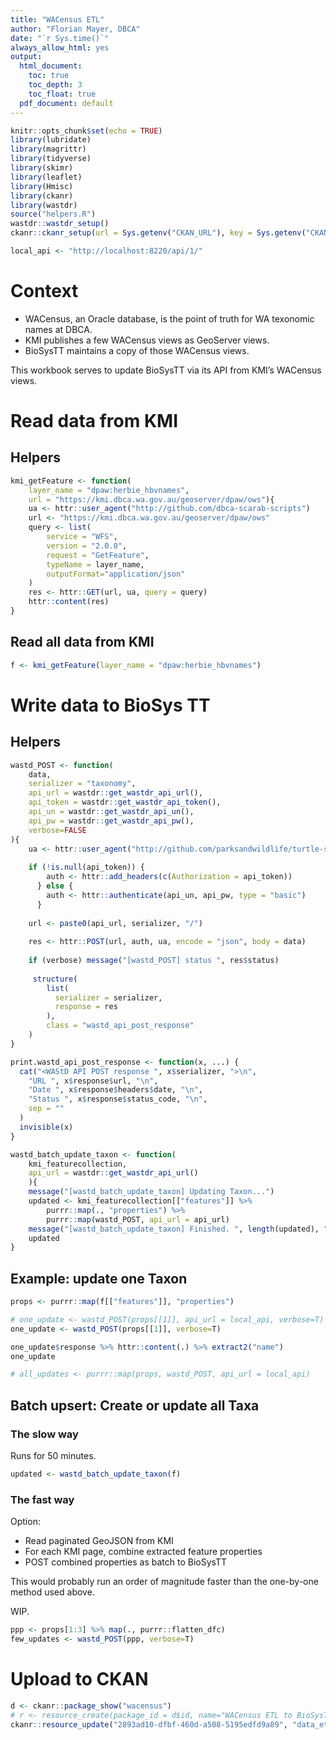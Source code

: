 ```yaml
---
title: "WACensus ETL"
author: "Florian Mayer, DBCA"
date: "`r Sys.time()`"
always_allow_html: yes
output:
  html_document:
    toc: true
    toc_depth: 3
    toc_float: true
  pdf_document: default
---
```




```r
knitr::opts_chunk$set(echo = TRUE)
library(lubridate)
library(magrittr)
library(tidyverse)
library(skimr)
library(leaflet)
library(Hmisc)
library(ckanr)
library(wastdr)
source("helpers.R")
wastdr::wastdr_setup()
ckanr::ckanr_setup(url = Sys.getenv("CKAN_URL"), key = Sys.getenv("CKAN_API_KEY"))

local_api <- "http://localhost:8220/api/1/"
```

# Context

* WACensus, an Oracle database, is the point of truth for WA texonomic names at DBCA.
* KMI publishes a few WACensus views as GeoServer views.
* BioSysTT maintains a copy of those WACensus views.

This workbook serves to update BioSysTT via its API from KMI's WACensus views.

# Read data from KMI

## Helpers

```r
kmi_getFeature <- function(
    layer_name = "dpaw:herbie_hbvnames", 
    url = "https://kmi.dbca.wa.gov.au/geoserver/dpaw/ows"){
    ua <- httr::user_agent("http://github.com/dbca-scarab-scripts")
    url <- "https://kmi.dbca.wa.gov.au/geoserver/dpaw/ows"
    query <- list(
        service = "WFS",
        version = "2.0.0",
        request = "GetFeature",
        typeName = layer_name,
        outputFormat="application/json"
    )
    res <- httr::GET(url, ua, query = query)
    httr::content(res)
}
```

## Read all data from KMI

```r
f <- kmi_getFeature(layer_name = "dpaw:herbie_hbvnames")
```

# Write data to BioSys TT

## Helpers

```r
wastd_POST <- function(
    data,
    serializer = "taxonomy",
    api_url = wastdr::get_wastdr_api_url(),
    api_token = wastdr::get_wastdr_api_token(),
    api_un = wastdr::get_wastdr_api_un(),
    api_pw = wastdr::get_wastdr_api_pw(),
    verbose=FALSE
){
    ua <- httr::user_agent("http://github.com/parksandwildlife/turtle-scripts")
    
    if (!is.null(api_token)) {
        auth <- httr::add_headers(c(Authorization = api_token))
      } else {
        auth <- httr::authenticate(api_un, api_pw, type = "basic")
      }
    
    url <- paste0(api_url, serializer, "/")
    
    res <- httr::POST(url, auth, ua, encode = "json", body = data)
    
    if (verbose) message("[wastd_POST] status ", res$status)
    
     structure(
        list(
          serializer = serializer,
          response = res
        ),
        class = "wastd_api_post_response"
    )
}

print.wastd_api_post_response <- function(x, ...) {
  cat("<WAStD API POST response ", x$serializer, ">\n",
    "URL ", x$response$url, "\n",  
    "Date ", x$response$headers$date, "\n",
    "Status ", x$response$status_code, "\n",
    sep = ""
  )
  invisible(x)
}

wastd_batch_update_taxon <- function(
    kmi_featurecollection,
    api_url = wastdr::get_wastdr_api_url()
    ){
    message("[wastd_batch_update_taxon] Updating Taxon...")
    updated <- kmi_featurecollection[["features"]] %>%
        purrr::map(., "properties") %>%
        purrr::map(wastd_POST, api_url = api_url)
    message("[wastd_batch_update_taxon] Finished. ", length(updated), " taxa updated.")
    updated
}
```

## Example: update one Taxon

```r
props <- purrr::map(f[["features"]], "properties")

# one_update <- wastd_POST(props[[1]], api_url = local_api, verbose=T)
one_update <- wastd_POST(props[[1]], verbose=T)

one_update$response %>% httr::content(.) %>% extract2("name")
one_update

# all_updates <- purrr::map(props, wastd_POST, api_url = local_api)
```

## Batch upsert: Create or update all Taxa

### The slow way

Runs for 50 minutes.

```r
updated <- wastd_batch_update_taxon(f)
```

### The fast way

Option: 

* Read paginated GeoJSON from KMI
* For each KMI page, combine extracted feature properties
* POST combined properties as batch to BioSysTT

This would probably run an order of magnitude faster than the one-by-one method used above.

WIP.

```r
ppp <- props[1:3] %>% map(., purrr::flatten_dfc)
few_updates <- wastd_POST(ppp, verbose=T)
```

# Upload to CKAN

```r
d <- ckanr::package_show("wacensus")
# r <- resource_create(package_id = d$id, name="WACensus ETL to BioSysTT", format="HTML", upload = "data_etl_wacensus.html")
ckanr::resource_update("2893ad10-dfbf-460d-a508-5195edfd9a89", "data_etl_wacensus.html")
```
